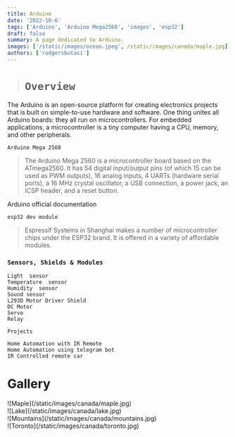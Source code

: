 ```yaml
---
title: Arduino
date: '2022-10-6'
tags: ['Arduino', 'Arduino Mega2560', 'images', 'esp32']
draft: false
summary: A page dedicated to Arduino.
images: ['/static/images/ocean.jpeg', /static/images/canada/maple.jpg]
authors: ['rodgersbutasi']
---
```


> # `Overview`

The Arduino is an open-source platform for creating electronics projects that is built on simple-to-use hardware and software.
One thing unites all Arduino boards: they all run on microcontrollers.
For embedded applications, a microcontroller is a tiny computer having a CPU, memory, and other peripherals.

`Arduino Mega 2560`

> The Arduino Mega 2560 is a microcontroller board based on the ATmega2560. It has 54 digital input/output pins (of which 15 can be used as PWM outputs), 16 analog inputs, 4 UARTs (hardware serial ports), a 16 MHz crystal oscillator, a USB connection, a power jack, an ICSP header, and a reset button.

Arduino official documentation

`esp32 dev module`

> Espressif Systems in Shanghai makes a number of microcontroller chips under the ESP32 brand. It is offered in a variety of affordable modules.

### `Sensors, Shields & Modules`

```
Light  sensor
Temperature  sensor
Humidity  sensor
Sound sensor
L293D Motor Driver Shield
DC Motor
Servo
Relay
```

`Projects`

```
Home Automation with IR Remote
Home Automation using telegram bot
IR Controlled remote car

```

# Gallery

<div className="flex flex-wrap -mx-2 overflow-hidden xl:-mx-2">
  <div className="my-1 px-2 w-full overflow-hidden xl:my-1 xl:px-2 xl:w-1/2">
    ![Maple](/static/images/canada/maple.jpg)
  </div>
  <div className="my-1 px-2 w-full overflow-hidden xl:my-1 xl:px-2 xl:w-1/2">
    ![Lake](/static/images/canada/lake.jpg)
  </div>
  <div className="my-1 px-2 w-full overflow-hidden xl:my-1 xl:px-2 xl:w-1/2">
    ![Mountains](/static/images/canada/mountains.jpg)
  </div>
  <div className="my-1 px-2 w-full overflow-hidden xl:my-1 xl:px-2 xl:w-1/2">
    ![Toronto](/static/images/canada/toronto.jpg)
  </div>
</div>
